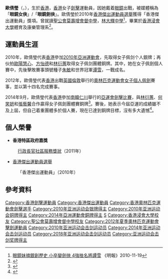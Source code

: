 {{noteTA|G1=Sports}}
{{Infobox fencer
| name           = 歐倩瑩<br> Au Sin Ying
| image          = Au Sin Ying 2014-15 Orleans WC teams t153401.jpg
| imagesize      = 
| caption        =
| birthname      =
| fullname       = 歐倩瑩
| nickname       = 眼鏡女俠、眼鏡劍俠
| nationality    = {{flagicon|HKG}} [[香港|香港]]
| residence      =
| birth_date     = {{birth_date_and_age|1989|1|8}}
| birth_place    = {{HKG-1959}}
| height         = {{height|m=1.68}}
| weight         = {{weight|kg=63}}
| website        = 
| country        = {{flagicon|HKG}} [[香港|香港]]
| weapon         = [[軍刀_(擊劍)|佩劍]]
| natlcoach      = 
| formercoach    = 
| club           = 
| headcoach      = 
| retired        = 
| fieranking     =
| medaltemplates = 
{{MedalSport | 女子[[劍擊|劍擊]]}}
{{MedalCountry|{{HKG}}}}
{{MedalCompetition | {{tsl|en|Fencing World Cup|劍擊世界盃}}}}
{{MedalBronze | 2010年 芭堤雅|佩劍個人}}
{{MedalCompetition | [[亞洲運動會|亞洲運動會]]}}
{{MedalSilver | [[2010年亞洲運動會|2010年 廣州]] | [[2010年亞洲運動會擊劍比賽|佩劍個人]]}}
{{MedalBronze | [[2010年亞洲運動會|2010年 廣州]] | [[2010年亞洲運動會擊劍比賽|佩劍團體]]}}
{{MedalBronze | [[2014年亞洲運動會|2014年 仁川]] | [[2014年亞洲運動會擊劍比賽|佩劍團體]]}}
{{MedalCompetition|[[亞洲擊劍錦標賽|亞洲擊劍錦標賽]]}}
{{MedalBronze|2007年 南通|佩劍團體}}
{{MedalBronze|2009年 多哈|佩劍團體}}
{{MedalBronze|2010年 首爾|佩劍團體}}
{{MedalBronze|2013年 上海|佩劍團體}}
{{MedalBronze|2014年 水原|佩劍團體}}
{{MedalBronze|2015年 新加坡|佩劍團體}}
{{MedalBronze|2017年 香港|佩劍團體}}
{{MedalBronze|2018年 曼谷|佩劍團體}}
{{MedalCompetition|東亞運動會}}
{{MedalBronze|[[2013年東亞運動會|2013年 天津]]|佩劍團體}}
| show-medals    = yes
}}
'''歐倩瑩'''（'''{{lang|en|AU Sin Ying}}'''，{{bd|1989年|1月8日|catIdx=A歐}}），生於[[香港|香港]]，[[香港|香港]]女子[[劍擊|劍擊]]運動員，因她戴着[[眼鏡|眼鏡]]出戰，被媒體稱為「'''眼鏡女俠'''」/「'''眼鏡劍俠'''」。歐倩瑩於2010年[[香港傑出運動員選舉|香港傑出運動員選舉]]獲得「香港傑出運動員」獎項。曾就讀[[聖公會莫壽增會督中學|聖公會莫壽增會督中學]]，[[林大輝中學|林大輝中學]]<ref>[http://hk.sports.yahoo.com/article/local/995067.html 眼鏡妹摘銀創歷史 小卒變劍俠 4強挫名將譚雪] {{Wayback|url=http://hk.sports.yahoo.com/article/local/995067.html |date=20101204170313 }}《明報》2010-11-19</ref>，畢業於[[香港浸會大學|香港浸會大學]]體育及康樂管理系<ref>{{Cite web |url=http://buenews.hkbu.edu.hk/tch/update/news.do?newsId=67# |title=浸大健兒 亞運爭勝一刻 |access-date=2011-03-03 |archive-url=https://web.archive.org/web/20101222051312/http://buenews.hkbu.edu.hk/tch/update/news.do?newsId=67# |archive-date=2010-12-22 |dead-url=yes }}</ref>。

==運動員生涯==
2010年，歐倩瑩代表[[2010年亞洲運動會中國香港代表團|香港]]參加[[2010年亞洲運動會|2010年亞洲運動會]]，先取得女子佩剑个人銀牌；再伙拍[[歐陽慧心|歐陽慧心]]、[[方怡德|方怡德]]和[[林衍蕙|林衍蕙]]取得女子佩剑團體銅牌。其中，她在女子佩劍個人賽中，先後擊敗賽事頭號種子[[朱敏_(击剑运动员)|朱敏]]和世界冠軍[[谭雪|谭雪]]，一戰成名。

2012年，歐倩瑩代表[[2012年夏季奧林匹克運動會中國香港代表團|香港]]出戰[[英國|英國]][[倫敦|倫敦]]舉行的[[2012年夏季奧林匹克運動會|奧林匹克運動會]][[2012年夏季奧林匹克運動會擊劍比賽－女子個人佩劍|女子個人佩劍]]賽事，並以第十四名完成賽事。

2014年9月，歐倩瑩代表[[2014年亞洲運動會中國香港代表團|香港]]參加[[南韓|南韓]][[仁川|仁川]]舉行的[[2014年亞洲運動會|亞運會]][[2014年亞洲運動會擊劍比賽|劍擊比賽]]，與[[林衍蕙|林衍蕙]]、[[何笑妍|何笑妍]]和[[張藝馨|張藝馨]]合作贏得女子佩劍團體賽銅牌<ref>{{cite news|title=港劍擊隊奪第四銅|url=http://www.skypost.hk/%E9%AB%94%E8%82%B2IT/%E9%AB%94%E8%82%B2/20140924/006/%E6%B8%AF%E5%8A%8D%E6%93%8A%E9%9A%8A%E5%A5%AA%E7%AC%AC%E5%9B%9B%E9%8A%85/155235|newspaper=晴報|date=2014-09-24|deadurl=yes|archiveurl=https://web.archive.org/web/20160305034913/http://www.skypost.hk/%E9%AB%94%E8%82%B2IT/%E9%AB%94%E8%82%B2/20140924/006/%E6%B8%AF%E5%8A%8D%E6%93%8A%E9%9A%8A%E5%A5%AA%E7%AC%AC%E5%9B%9B%E9%8A%85/155235|archivedate=2016-03-05}}</ref>。賽後，她表示今屆亞運的成績雖不及上屆，但自己着重團體多於個人賽，現在已達到銅牌目標，沒有多大遺憾<ref>{{cite news|title=肥Psy叔照住 女團佩劍添銅|url=http://the-sun.on.cc/cnt/sport/20140924/00514_003.html?pubdate=20140924|newspaper=太陽報|date=2014-09-24}}</ref>。

==個人榮譽==
*'''香港特區政府嘉獎'''
:[[行政長官社區服務獎狀|行政長官社區服務獎狀]]（2011年）

* [[香港傑出運動員選舉|香港傑出運動員選舉]]
:「香港傑出運動員」（2010年）

==參考資料==
{{Reflist}}

{{DEFAULTSORT:AU Sin Ying}}
[[Category:香港劍擊運動員|Category:香港劍擊運動員]]
[[Category:香港傑出運動員|Category:香港傑出運動員]]
[[Category:香港奧林匹克運動會劍擊選手|Category:香港奧林匹克運動會劍擊選手]]
[[Category:2010年亚洲运动会银牌得主|Category:2010年亚洲运动会银牌得主]]
[[Category:2010年亚洲运动会铜牌得主|Category:2010年亚洲运动会铜牌得主]]
[[Category:2014年亞洲運動會銅牌得主|Category:2014年亞洲運動會銅牌得主]]
[[Category:歐姓|S]]
[[Category:香港浸會大學校友|Category:香港浸會大學校友]]
[[Category:聖公會莫壽增會督中學校友|Category:聖公會莫壽增會督中學校友]]
[[Category:2012年夏季奧林匹克運動會擊劍運動員|Category:2012年夏季奧林匹克運動會擊劍運動員]]
[[Category:2010年亚洲运动会击剑运动员|Category:2010年亚洲运动会击剑运动员]]
[[Category:2014年亚洲运动会击剑运动员|Category:2014年亚洲运动会击剑运动员]]
[[Category:2018年亚洲运动会击剑运动员|Category:2018年亚洲运动会击剑运动员]]
[[Category:亚洲运动会击剑奖牌得主|Category:亚洲运动会击剑奖牌得主]]